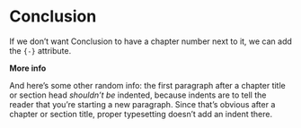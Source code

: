 # Conclusion {-}

If we don't want Conclusion to have a chapter number next to it, we can add the
`{-}` attribute.

**More info**

And here's some other random info: the first paragraph after a chapter title or
section head *shouldn't be* indented, because indents are to tell the reader
that you're starting a new paragraph. Since that's obvious after a chapter or
section title, proper typesetting doesn't add an indent there.

